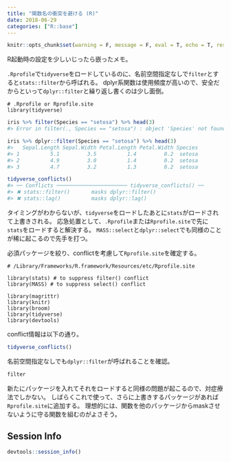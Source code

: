 ```yaml
---
title: "関数名の衝突を避ける (R)"
date: 2018-06-29
categories: ["R::base"]
---
```



```r
knitr::opts_chunk$set(warning = F, message = F, eval = T, echo = T, results = "hold")
```

R起動時の設定を少しいじったら嵌ったメモ。

`.Rprofile`で`tidyverse`をロードしているのに、名前空間指定なしで`filter`とすると`stats::filter`から呼ばれる。
dplyr系関数は使用頻度が高いので、安全だからといって`dplyr::filter`と繰り返し書くのは少し面倒。

```
# .Rprofile or Rprofile.site
library(tidyverse)
```

```r
iris %>% filter(Species == "setosa") %>% head(3)
#> Error in filter(., Species == "setosa") : object 'Species' not found

iris %>% dplyr::filter(Species == "setosa") %>% head(3)
#>   Sepal.Length Sepal.Width Petal.Length Petal.Width Species
#> 1          5.1         3.5          1.4         0.2  setosa
#> 2          4.9         3.0          1.4         0.2  setosa
#> 3          4.7         3.2          1.3         0.2  setosa

tidyverse_conflicts()
#> ── Conflicts ─────────────────────── tidyverse_conflicts() ──
#> ✖ stats::filter()       masks dplyr::filter()
#> ✖ stats::lag()          masks dplyr::lag()
```

タイミングがわからないが、`tidyverse`をロードしたあとに`stats`がロードされて上書きされる。
応急処置として、`.Rprofile`または`Rprofile.site`で先に`stats`をロードすると解決する。
`MASS::select`と`dplyr::select`でも同様のことが稀に起こるので先手を打つ。

必須パッケージを絞り、conflictを考慮して`Rprofile.site`を確定する。

```
# /Library/Frameworks/R.framework/Resources/etc/Rprofile.site

library(stats) # to suppress filter() conflict
library(MASS) # to suppress select() conflict
  
library(magrittr)
library(knitr)
library(broom)
library(tidyverse)
library(devtools)
```

conflict情報は以下の通り。

```r
tidyverse_conflicts()
```

名前空間指定なしでも`dplyr::filter`が呼ばれることを確認。

```r
filter
```

新たにパッケージを入れてそれをロードすると同様の問題が起こるので、対症療法でしかない。
しばらくこれで使って、さらに上書きするパッケージがあれば`Rprofile.site`に追加する。
理想的には、関数を他のパッケージからmaskさせないように守る関数を組むのがよさそう。

## Session Info

```r
devtools::session_info()
```
